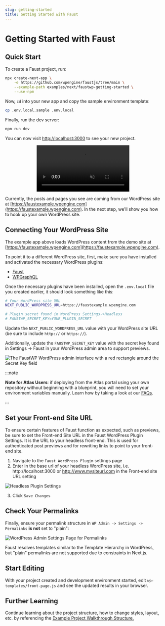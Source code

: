 ```yaml
---
slug: getting-started
title: Getting Started with Faust
---
```


# Getting Started with Faust

## Quick Start

To create a Faust project, run:

```bash
npx create-next-app \
    -e https://github.com/wpengine/faustjs/tree/main \
    --example-path examples/next/faustwp-getting-started \
    --use-npm
```

Now, `cd` into your new app and copy the sample environment template:

```bash
cp .env.local.sample .env.local
```

Finally, run the dev server:

```bash
npm run dev
```

You can now visit [http://localhost:3000](http://localhost:3000) to see your new project.

<p align="center">
  <video
    src="/docs/video/next/getting-started-next-example.mp4"
    muted
    autoPlay
    playsInline
    controls
    loop
  />
</p>

Currently, the posts and pages you see are coming from our WordPress site at [https://faustexample.wpengine.com](https://faustexample.wpengine.com). In the next step, we'll show you how to hook up your own WordPress site.

## Connecting Your WordPress Site

The example app above loads WordPress content from the demo site at [https://faustexample.wpengine.com](https://faustexample.wpengine.com).

To point it to a different WordPress site, first, make sure you have installed and activated the necessary WordPress plugins:

- [Faust](https://wordpress.org/plugins/faustwp/)
- [WPGraphQL](https://wordpress.org/plugins/wp-graphql/)

Once the necessary plugins have been installed, open the `.env.local` file you created earlier, it should look something like this:

```bash
# Your WordPress site URL
NEXT_PUBLIC_WORDPRESS_URL=https://faustexample.wpengine.com

# Plugin secret found in WordPress Settings->Headless
# FAUSTWP_SECRET_KEY=YOUR_PLUGIN_SECRET
```

Update the `NEXT_PUBLIC_WORDPRESS_URL` value with your WordPress site URL (be sure to include `http://` or `https://`).

Additionally, update the `FAUSTWP_SECRET_KEY` value with the secret key found in Settings → Faust in your WordPress admin area to support previews.

<img
  src="/docs/img/headless-admin-secret.png"
  alt="The FaustWP WordPress admin interface with a red rectangle around the Secret Key field"
/>

:::note

**Note for Atlas Users**: if deploying from the Atlas portal using your own repository without beginning with a blueprint, you will need to set your environment variables manually. Learn how by taking a look at our [FAQs](/docs/faq).

:::

## Set your Front-end Site URL

To ensure certain features of Faust function as expected, such as previews, be sure to set the Front-end Site URL in the Faust WordPress Plugin Settings. It is the URL to your headless front-end. This is used for authenticated post previews and for rewriting links to point to your front-end site.

1. Navigate to the `Faust WordPress Plugin` settings page
2. Enter in the base url of your headless WordPress site, i.e. http://localhost:3000 or http://www.mysiteurl.com in the Front-end site URL setting

<img
  src="/docs/img/frontend-site-url-settings.png"
  alt="Headless Plugin Settings"
/>

3. Click `Save Changes`


## Check Your Permalinks

Finally, ensure your permalink structure in `WP Admin -> Settings -> Permalinks` **is not** set to "plain":

<img
  src="/docs/img/permalinks.png"
  alt="WordPress Admin Settings Page for Permalinks"
/>

Faust resolves templates similar to the Template Hierarchy in WordPress, but "plain" permalinks are not supported due to constraints in Next.js.

## Start Editing

With your project created and development environment started, edit `wp-templates/front-page.js` and see the updated results in your browser.

## Further Learning

Continue learning about the project structure, how to change styles, layout, etc. by referencing the [Example Project Walkthrough Structure.](/docs/next/guides/project-walkthrough)
